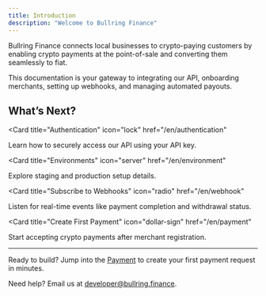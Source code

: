 ```yaml
---
title: Introduction
description: "Welcome to Bullring Finance"
---
```


Bullring Finance connects local businesses to crypto-paying customers by enabling crypto payments at the point-of-sale and converting them seamlessly to fiat.

This documentation is your gateway to integrating our API, onboarding merchants, setting up webhooks, and managing automated payouts.


## What’s Next?

<CardGroup>

<Card
  title="Authentication"
  icon="lock"
  href="/en/authentication"
>
  Learn how to securely access our API using your API key.
</Card>

<Card
  title="Environments"
  icon="server"
  href="/en/environment"
>
  Explore staging and production setup details.
</Card>

<Card
  title="Subscribe to Webhooks"
  icon="radio"
  href="/en/webhook"
>
  Listen for real-time events like payment completion and withdrawal status.
</Card>

<Card
  title="Create First Payment"
  icon="dollar-sign"
  href="/en/payment"
>
  Start accepting crypto payments after merchant registration.
</Card>


</CardGroup>

---

Ready to build? Jump into the [Payment](/en/payment) to create your first payment request in minutes.

Need help? Email us at [developer@bullring.finance](mailto:developer@bullring.finance).
